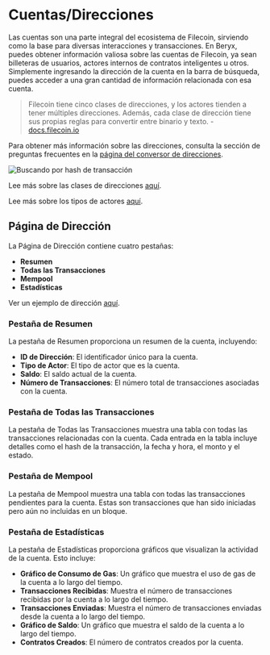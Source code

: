 # Cuentas/Direcciones

Las cuentas son una parte integral del ecosistema de Filecoin, sirviendo como la base para diversas interacciones y transacciones. En Beryx, puedes obtener información valiosa sobre las cuentas de Filecoin, ya sean billeteras de usuarios, actores internos de contratos inteligentes u otros. Simplemente ingresando la dirección de la cuenta en la barra de búsqueda, puedes acceder a una gran cantidad de información relacionada con esa cuenta.

> Filecoin tiene cinco clases de direcciones, y los actores tienden a tener múltiples direcciones. Además, cada clase de dirección tiene sus propias reglas para convertir entre binario y texto. - [docs.filecoin.io](https://docs.filecoin.io)

Para obtener más información sobre las direcciones, consulta la sección de preguntas frecuentes en la [página del conversor de direcciones](https://beryx.io/address_converter).

![Buscando por hash de transacción](../assets/image-6.webp)

Lee más sobre las clases de direcciones [aquí](https://docs.filecoin.io/smart-contracts/filecoin-evm-runtime/address-types/).

Lee más sobre los tipos de actores [aquí](https://docs.filecoin.io/smart-contracts/filecoin-evm-runtime/actor-types/).

## Página de Dirección

La Página de Dirección contiene cuatro pestañas:

- **Resumen**
- **Todas las Transacciones**
- **Mempool**
- **Estadísticas**

Ver un ejemplo de dirección [aquí](https://beryx.io/fil/mainnet/address/f3u54wclxf5osictiuptwyhnu5nmdma6cdum4n7pdmanmflqt25srrtlwxjur5uhly2k476dhfwrierfa6o5pa).

### Pestaña de Resumen

La pestaña de Resumen proporciona un resumen de la cuenta, incluyendo:

- **ID de Dirección**: El identificador único para la cuenta.
- **Tipo de Actor**: El tipo de actor que es la cuenta.
- **Saldo**: El saldo actual de la cuenta.
- **Número de Transacciones**: El número total de transacciones asociadas con la cuenta.

### Pestaña de Todas las Transacciones

La pestaña de Todas las Transacciones muestra una tabla con todas las transacciones relacionadas con la cuenta. Cada entrada en la tabla incluye detalles como el hash de la transacción, la fecha y hora, el monto y el estado.

### Pestaña de Mempool

La pestaña de Mempool muestra una tabla con todas las transacciones pendientes para la cuenta. Estas son transacciones que han sido iniciadas pero aún no incluidas en un bloque.

### Pestaña de Estadísticas

La pestaña de Estadísticas proporciona gráficos que visualizan la actividad de la cuenta. Esto incluye:

- **Gráfico de Consumo de Gas**: Un gráfico que muestra el uso de gas de la cuenta a lo largo del tiempo.
- **Transacciones Recibidas**: Muestra el número de transacciones recibidas por la cuenta a lo largo del tiempo.
- **Transacciones Enviadas**: Muestra el número de transacciones enviadas desde la cuenta a lo largo del tiempo.
- **Gráfico de Saldo**: Un gráfico que muestra el saldo de la cuenta a lo largo del tiempo.
- **Contratos Creados**: El número de contratos creados por la cuenta.

